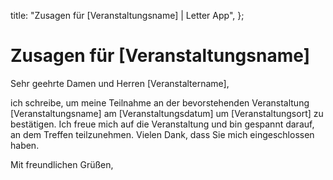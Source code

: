   title: "Zusagen für [Veranstaltungsname] | Letter App",
};

# Zusagen für [Veranstaltungsname]

Sehr geehrte Damen und Herren [Veranstaltername],

ich schreibe, um meine Teilnahme an der bevorstehenden Veranstaltung [Veranstaltungsname] am [Veranstaltungsdatum] um [Veranstaltungsort] zu bestätigen. Ich freue mich auf die Veranstaltung und bin gespannt darauf, an dem Treffen teilzunehmen. Vielen Dank, dass Sie mich eingeschlossen haben.

Mit freundlichen Grüßen,
